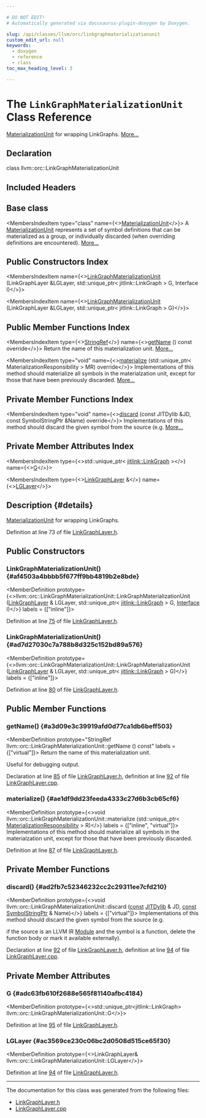 ```yaml
---

# DO NOT EDIT!
# Automatically generated via docusaurus-plugin-doxygen by Doxygen.

slug: /api/classes/llvm/orc/linkgraphmaterializationunit
custom_edit_url: null
keywords:
  - doxygen
  - reference
  - class
toc_max_heading_level: 3

---
```





# The `LinkGraphMaterializationUnit` Class Reference

<DoxygenPage pluginConfig={pluginConfig}>

<a href="/docs/api/classes/llvm/orc/materializationunit">MaterializationUnit</a> for wrapping LinkGraphs. <a href="#details">More...</a>

## Declaration

<CodeBlock>class llvm::orc::LinkGraphMaterializationUnit</CodeBlock>

## Included Headers

<IncludesList>
<IncludesListItem
  filePath="llvm/ExecutionEngine/Orc/LinkGraphLayer.h"
  permalink="/docs/api/files/include/include/llvm/include/llvm/executionengine/include/llvm/executionengine/orc/linkgraphlayer-h"
  isLocal="true" />
</IncludesList>

## Base class

<MembersIndex>

<MembersIndexItem
  type="class"
  name={<><a href="/docs/api/classes/llvm/orc/materializationunit">MaterializationUnit</a></>}>
A <a href="/docs/api/classes/llvm/orc/materializationunit">MaterializationUnit</a> represents a set of symbol definitions that can be materialized as a group, or individually discarded (when overriding definitions are encountered). <a href="/docs/api/classes/llvm/orc/materializationunit/#details">More...</a>
</MembersIndexItem>

</MembersIndex>

## Public Constructors Index

<MembersIndex>

<MembersIndexItem
  name={<><a href="#af4503a4bbbb5f677ff9bb4819b2e8bde">LinkGraphMaterializationUnit</a> (LinkGraphLayer &amp;LGLayer, std::unique&#95;ptr&lt; jitlink::LinkGraph &gt; G, Interface I)</>}>
</MembersIndexItem>

<MembersIndexItem
  name={<><a href="#ad7d27030c7a788b8d325c152bd89a576">LinkGraphMaterializationUnit</a> (LinkGraphLayer &amp;LGLayer, std::unique&#95;ptr&lt; jitlink::LinkGraph &gt; G)</>}>
</MembersIndexItem>

</MembersIndex>

## Public Member Functions Index

<MembersIndex>

<MembersIndexItem
  type={<><a href="/docs/api/classes/llvm/stringref">StringRef</a></>}
  name={<><a href="#a3d09e3c39919afd0d77ca1db6beff503">getName</a> () const override</>}>
Return the name of this materialization unit. <a href="#a3d09e3c39919afd0d77ca1db6beff503">More...</a>
</MembersIndexItem>

<MembersIndexItem
  type="void"
  name={<><a href="#ae1df9dd23feeda4333c27d6b3cb65cf6">materialize</a> (std::unique&#95;ptr&lt; MaterializationResponsibility &gt; MR) override</>}>
Implementations of this method should materialize all symbols in the materialzation unit, except for those that have been previously discarded. <a href="#ae1df9dd23feeda4333c27d6b3cb65cf6">More...</a>
</MembersIndexItem>

</MembersIndex>

## Private Member Functions Index

<MembersIndex>

<MembersIndexItem
  type="void"
  name={<><a href="#ad2fb7c52346232cc2c29311ee7cfd210">discard</a> (const JITDylib &amp;JD, const SymbolStringPtr &amp;Name) override</>}>
Implementations of this method should discard the given symbol from the source (e.g. <a href="#ad2fb7c52346232cc2c29311ee7cfd210">More...</a>
</MembersIndexItem>

</MembersIndex>

## Private Member Attributes Index

<MembersIndex>

<MembersIndexItem
  type={<>std::unique&#95;ptr&lt; <a href="/docs/api/classes/llvm/jitlink/linkgraph">jitlink::LinkGraph</a> &gt;</>}
  name={<><a href="#adc63fb610f2688e565f81140afbc4184">G</a></>}>
</MembersIndexItem>

<MembersIndexItem
  type={<><a href="/docs/api/classes/llvm/orc/linkgraphlayer">LinkGraphLayer</a> &amp;</>}
  name={<><a href="#ac3569ce230c06bc2d0508d515ce65f30">LGLayer</a></>}>
</MembersIndexItem>

</MembersIndex>

## Description {#details}

<a href="/docs/api/classes/llvm/orc/materializationunit">MaterializationUnit</a> for wrapping LinkGraphs.

Definition at line 73 of file <a href="/docs/api/files/include/include/llvm/include/llvm/executionengine/include/llvm/executionengine/orc/linkgraphlayer-h">LinkGraphLayer.h</a>.

<SectionDefinition>

## Public Constructors

### LinkGraphMaterializationUnit() {#af4503a4bbbb5f677ff9bb4819b2e8bde}

<MemberDefinition
  prototype={<>llvm::orc::LinkGraphMaterializationUnit::LinkGraphMaterializationUnit (<a href="/docs/api/classes/llvm/orc/linkgraphlayer">LinkGraphLayer</a> &amp; LGLayer, std::unique&#95;ptr&lt; <a href="/docs/api/classes/llvm/jitlink/linkgraph">jitlink::LinkGraph</a> &gt; G, <a href="/docs/api/structs/llvm/orc/materializationunit/interface">Interface</a> I)</>}
  labels = {["inline"]}>

Definition at line <a href="/docs/api/files/include/include/llvm/include/llvm/executionengine/include/llvm/executionengine/orc/linkgraphlayer-h/#l00075">75</a> of file <a href="/docs/api/files/include/include/llvm/include/llvm/executionengine/include/llvm/executionengine/orc/linkgraphlayer-h">LinkGraphLayer.h</a>.
</MemberDefinition>

### LinkGraphMaterializationUnit() {#ad7d27030c7a788b8d325c152bd89a576}

<MemberDefinition
  prototype={<>llvm::orc::LinkGraphMaterializationUnit::LinkGraphMaterializationUnit (<a href="/docs/api/classes/llvm/orc/linkgraphlayer">LinkGraphLayer</a> &amp; LGLayer, std::unique&#95;ptr&lt; <a href="/docs/api/classes/llvm/jitlink/linkgraph">jitlink::LinkGraph</a> &gt; G)</>}
  labels = {["inline"]}>

Definition at line <a href="/docs/api/files/include/include/llvm/include/llvm/executionengine/include/llvm/executionengine/orc/linkgraphlayer-h/#l00080">80</a> of file <a href="/docs/api/files/include/include/llvm/include/llvm/executionengine/include/llvm/executionengine/orc/linkgraphlayer-h">LinkGraphLayer.h</a>.
</MemberDefinition>

</SectionDefinition>

<SectionDefinition>

## Public Member Functions

### getName() {#a3d09e3c39919afd0d77ca1db6beff503}

<MemberDefinition
  prototype="StringRef llvm::orc::LinkGraphMaterializationUnit::getName () const"
  labels = {["virtual"]}>
Return the name of this materialization unit.

Useful for debugging output.

Declaration at line <a href="/docs/api/files/include/include/llvm/include/llvm/executionengine/include/llvm/executionengine/orc/linkgraphlayer-h/#l00085">85</a> of file <a href="/docs/api/files/include/include/llvm/include/llvm/executionengine/include/llvm/executionengine/orc/linkgraphlayer-h">LinkGraphLayer.h</a>, definition at line <a href="/docs/api/files/lib/lib/executionengine/lib/executionengine/orc/linkgraphlayer-cpp/#l00092">92</a> of file <a href="/docs/api/files/lib/lib/executionengine/lib/executionengine/orc/linkgraphlayer-cpp">LinkGraphLayer.cpp</a>.
</MemberDefinition>

### materialize() {#ae1df9dd23feeda4333c27d6b3cb65cf6}

<MemberDefinition
  prototype={<>void llvm::orc::LinkGraphMaterializationUnit::materialize (std::unique&#95;ptr&lt; <a href="/docs/api/classes/llvm/orc/materializationresponsibility">MaterializationResponsibility</a> &gt; R)</>}
  labels = {["inline", "virtual"]}>
Implementations of this method should materialize all symbols in the materialzation unit, except for those that have been previously discarded.

Definition at line <a href="/docs/api/files/include/include/llvm/include/llvm/executionengine/include/llvm/executionengine/orc/linkgraphlayer-h/#l00087">87</a> of file <a href="/docs/api/files/include/include/llvm/include/llvm/executionengine/include/llvm/executionengine/orc/linkgraphlayer-h">LinkGraphLayer.h</a>.
</MemberDefinition>

</SectionDefinition>

<SectionDefinition>

## Private Member Functions

### discard() {#ad2fb7c52346232cc2c29311ee7cfd210}

<MemberDefinition
  prototype={<>void llvm::orc::LinkGraphMaterializationUnit::discard (<a href="/docs/api/files/lib/lib/target/lib/target/aarch64/aarch64promoteconstant-cpp/#a90f8350fecae261c25be85d38b451bff">const</a> <a href="/docs/api/classes/llvm/orc/jitdylib">JITDylib</a> &amp; JD, <a href="/docs/api/files/lib/lib/target/lib/target/aarch64/aarch64promoteconstant-cpp/#a90f8350fecae261c25be85d38b451bff">const</a> <a href="/docs/api/classes/llvm/orc/symbolstringptr">SymbolStringPtr</a> &amp; Name)</>}
  labels = {["virtual"]}>
Implementations of this method should discard the given symbol from the source (e.g.

if the source is an LLVM IR <a href="/docs/api/classes/llvm/module">Module</a> and the symbol is a function, delete the function body or mark it available externally).

Declaration at line <a href="/docs/api/files/include/include/llvm/include/llvm/executionengine/include/llvm/executionengine/orc/linkgraphlayer-h/#l00092">92</a> of file <a href="/docs/api/files/include/include/llvm/include/llvm/executionengine/include/llvm/executionengine/orc/linkgraphlayer-h">LinkGraphLayer.h</a>, definition at line <a href="/docs/api/files/lib/lib/executionengine/lib/executionengine/orc/linkgraphlayer-cpp/#l00094">94</a> of file <a href="/docs/api/files/lib/lib/executionengine/lib/executionengine/orc/linkgraphlayer-cpp">LinkGraphLayer.cpp</a>.
</MemberDefinition>

</SectionDefinition>

<SectionDefinition>

## Private Member Attributes

### G {#adc63fb610f2688e565f81140afbc4184}

<MemberDefinition
  prototype={<>std::unique&#95;ptr&lt;jitlink::LinkGraph&gt; llvm::orc::LinkGraphMaterializationUnit::G</>}>

Definition at line <a href="/docs/api/files/include/include/llvm/include/llvm/executionengine/include/llvm/executionengine/orc/linkgraphlayer-h/#l00095">95</a> of file <a href="/docs/api/files/include/include/llvm/include/llvm/executionengine/include/llvm/executionengine/orc/linkgraphlayer-h">LinkGraphLayer.h</a>.
</MemberDefinition>

### LGLayer {#ac3569ce230c06bc2d0508d515ce65f30}

<MemberDefinition
  prototype={<>LinkGraphLayer&amp; llvm::orc::LinkGraphMaterializationUnit::LGLayer</>}>

Definition at line <a href="/docs/api/files/include/include/llvm/include/llvm/executionengine/include/llvm/executionengine/orc/linkgraphlayer-h/#l00094">94</a> of file <a href="/docs/api/files/include/include/llvm/include/llvm/executionengine/include/llvm/executionengine/orc/linkgraphlayer-h">LinkGraphLayer.h</a>.
</MemberDefinition>

</SectionDefinition>

<hr/>

The documentation for this class was generated from the following files:

<ul>
<li><a href="/docs/api/files/include/include/llvm/include/llvm/executionengine/include/llvm/executionengine/orc/linkgraphlayer-h">LinkGraphLayer.h</a></li>
<li><a href="/docs/api/files/lib/lib/executionengine/lib/executionengine/orc/linkgraphlayer-cpp">LinkGraphLayer.cpp</a></li>
</ul>

</DoxygenPage>
